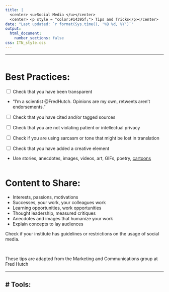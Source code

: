 ```yaml
---
title: |
  <center> <u>Social Media </u></center>
  <center> <p style = "color:#14395f;"> Tips and Tricks</p></center>
date: "Last updated: `r format(Sys.time(), '%B %d, %Y')`"
output:
  html_document:
    number_sections: false
css: ITN_style.css
---
```

<hr>

<div class="row">

<div class="column">

# Best Practices:

<input type="checkbox">  Check that you have been transparent 

  - “I’m a scientist @FredHutch. Opinions are my own, retweets aren't endorsements.”

<input type="checkbox">  Check that you have cited and/or tagged sources 

<input type="checkbox">  Check that you are not violating patient or intellectual privacy

<input type="checkbox">  Check if you are using sarcasm or tone that might be lost in translation

<input type="checkbox">  Check that you have added a creative element

  - Use stories, anecdotes, images, videos, art, GIFs, poetry, [cartoons](https://getavataaars.com/)

</div>


<div class="column">
# Content to Share:
 
- Interests, passions, motivations
- Successes, your work, your colleagues work
- Learning opportunities, work opportunities
- Thought leadership, measured critiques
- Anecdotes and images that humanize your work
- Explain concepts to lay audiences

:::warning


Check if your institute has guidelines or restrictions on the usage of social media.

:::
</div>

<br>
These tips are adapted from the Marketing and Communications group at Fred Hutch
</div>
<hr>

# Tools:
- 
